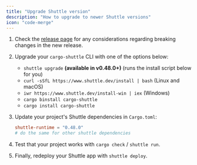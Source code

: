 ```yaml
---
title: "Upgrade Shuttle version"
description: "How to upgrade to newer Shuttle versions"
icon: "code-merge"
---
```


1. Check the [release page](https://github.com/shuttle-hq/shuttle/releases) for any considerations regarding breaking changes in the new release.

2. Upgrade your `cargo-shuttle` CLI with one of the options below:
   - `shuttle upgrade` **(available in v0.48.0+)** (runs the install script below for you)
   - `curl -sSfL https://www.shuttle.dev/install | bash` (Linux and macOS)
   - `iwr https://www.shuttle.dev/install-win | iex` (Windows)
   - `cargo binstall cargo-shuttle`
   - `cargo install cargo-shuttle`

3. Update your project's Shuttle dependencies in `Cargo.toml`:
   ```toml Cargo.toml
   shuttle-runtime = "0.48.0"
   # do the same for other shuttle dependencies
   ```

4. Test that your project works with `cargo check` / `shuttle run`.

5. Finally, redeploy your Shuttle app with `shuttle deploy`.
